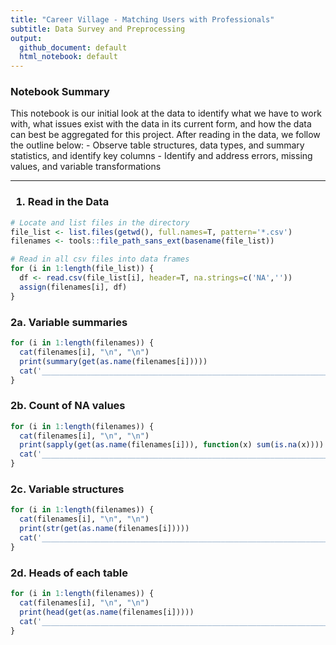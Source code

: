```yaml
---
title: "Career Village - Matching Users with Professionals"
subtitle: Data Survey and Preprocessing
output:
  github_document: default
  html_notebook: default
---
```

<h3> Notebook Summary </h3>
This notebook is our initial look at the data to identify what we have to work with, what issues exist with the data in its current form, and how the data can best be aggregated for this project. After reading in the data, we follow the outline below:
- Observe table structures, data types, and summary statistics, and identify key columns
- Identify and address errors, missing values, and variable transformations

_____________________________________________

<h3> 1. Read in the Data </h3>
```r
# Locate and list files in the directory
file_list <- list.files(getwd(), full.names=T, pattern='*.csv')
filenames <- tools::file_path_sans_ext(basename(file_list))

# Read in all csv files into data frames
for (i in 1:length(file_list)) {
  df <- read.csv(file_list[i], header=T, na.strings=c('NA',''))
  assign(filenames[i], df)
}
```

<h3> 2a. Variable summaries </h3>
```r
for (i in 1:length(filenames)) {
  cat(filenames[i], "\n", "\n")
  print(summary(get(as.name(filenames[i]))))
  cat('_______________________________________________________________________________________', "\n")
}
```
<h3> 2b. Count of NA values </h3>
```r
for (i in 1:length(filenames)) {
  cat(filenames[i], "\n", "\n")
  print(sapply(get(as.name(filenames[i])), function(x) sum(is.na(x))))
  cat('_______________________________________________________________________________________', "\n")
}
```
<h3> 2c. Variable structures </h3>
```r
for (i in 1:length(filenames)) {
  cat(filenames[i], "\n", "\n")
  print(str(get(as.name(filenames[i]))))
  cat('_______________________________________________________________________________________', "\n")
}
```
<h3> 2d. Heads of each table </h3>
```r
for (i in 1:length(filenames)) {
  cat(filenames[i], "\n", "\n")
  print(head(get(as.name(filenames[i]))))
  cat('_______________________________________________________________________________________', "\n")
}
```

